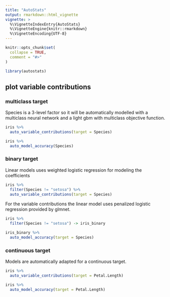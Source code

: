 ```yaml
---
title: "AutoStats"
output: rmarkdown::html_vignette
vignette: >
  %\VignetteIndexEntry{AutoStats}
  %\VignetteEngine{knitr::rmarkdown}
  %\VignetteEncoding{UTF-8}
---
```


```r
knitr::opts_chunk$set(
  collapse = TRUE,
  comment = "#>"
)
```

```r
library(autostats)
```

## plot variable contributions

### multiclass target

Species is a 3-level factor so it will be automatically modelled with a multiclass neural network and a light gbm with multiclass objective function. 

```r
iris %>% 
  auto_variable_contributions(target = Species)
```

```r
iris %>% 
  auto_model_accuracy(Species)
```

### binary target 

Linear models uses weighted logistic regression for modeling the coefficients


```r
iris %>% 
  filter(Species != "setosa") %>% 
  auto_variable_contributions(target = Species)
```

For the variable contributions the linear model uses penalized logistic regression provided by glmnet. 

```r
iris %>% 
  filter(Species != "setosa") -> iris_binary

iris_binary %>% 
  auto_model_accuracy(target = Species)
```

### continuous target

Models are automatically adapted for a continuous target. 

```r
iris %>% 
  auto_variable_contributions(target = Petal.Length)
```


```r
iris %>% 
  auto_model_accuracy(target = Petal.Length)
```



